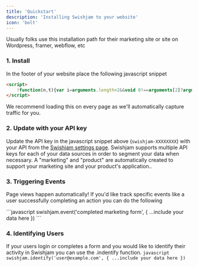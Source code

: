 ```yaml
---
title: 'Quickstart'
description: 'Installing Swishjam to your website'
icon: 'bolt'
---
```


<Tip>Usually folks use this installation path for their marketing site or site on Wordpress, framer, webflow, etc</Tip>

### 1. Install 
In the footer of your website place the following javascript snippet
```html
<script>
    !function(n,t){var i=arguments.length>2&&void 0!==arguments[2]?arguments[2]:{};window.swishjamEvents=[],window.Swishjam=window.Swishjam||{},window.Swishjam.stubbed=!0,window.Swishjam.event=window.Swishjam.event||function(){for(var n=arguments.length,t=new Array(n),i=0;i<n;i++)t[i]=arguments[i];window.swishjamEvents.push({method:"event",args:t})},window.Swishjam.identify=window.Swishjam.identify||function(){for(var n=arguments.length,t=new Array(n),i=0;i<n;i++)t[i]=arguments[i];window.swishjamEvents.push({method:"identify",args:t})},window.Swishjam.setOrganization=window.Swishjam.setOrganization||function(){for(var n=arguments.length,t=new Array(n),i=0;i<n;i++)t[i]=arguments[i];window.swishjamEvents.push({method:"setOrganization",args:t})},window.Swishjam.logout=window.Swishjam.ogout||function(){window.swishjamEvents.push({method:"logout"})},window.Swishjam.getSession=window.Swishjam.getSession||function(){console.warn("SwishjamJS not loaded yet, cannot call `getSession`.")},window.Swishjam.newSession=window.Swishjam.newSession||function(){console.warn("SwishjamJS not loaded yet, cannot call `newSession`.")};var e=document.createElement("script");e.setAttribute("src",n),e.setAttribute("data-api-key",t),i.apiEndpoint&&e.setAttribute("data-api-endpoint",i.apiEndpoint),i.maxEventsInMemory&&e.setAttribute("data-max-events-in-memory",i.maxEventsInMemory),i.reportingHeartbeatMs&&e.setAttribute("data-reporting-heartbeat-ms",i.reportingHeartbeatMs),document.head.appendChild(e)}("https://unpkg.com/@swishjam/cdn@latest/build.js","swishjam-API-XXXXXXXX");
</script>
```

<Info>We recommend loading this on every page as we'll automatically capture traffic for you.</Info>

### 2. Update with your API key
Update the API key in the javascript snippet above (`swishjam-XXXXXXXX`) with your API from the <a target="_blank" href="https://app.swishjam.com/settings">Swishjam settings page</a>.  Swishjam supports multiple API keys for each of your data sources in order to segment your data when necessary. A "marketing" and "product" are automatically created to support your marketing site and your product's application..

### 3. Triggering Events 
<Tip>Page views happen automatically! If you'd like track specific events like a user successfully completing an action you can do the following</Tip>

<Steps>
    <Step title="Verify Swishjam is loaded in your footer">
    </Step>
    <Step title="Trigger your event">
        ```javascript
        swishjam.event('completed marketing form', {
        ...include your data here
        })
        ```
    </Step>
</Steps>

### 4. Identifying Users

If your users login or completes a form and you would like to identify their activity in Swishjam you can use the .indentify function.
<Steps>
    <Step title="Verify Swishjam is loaded in your footer">
    </Step>
    <Step title="Trigger your event">
        ```javascript
        swishjam.identify('user@example.com', {
            ...include your data here
        })
        ```
    </Step>
</Steps>